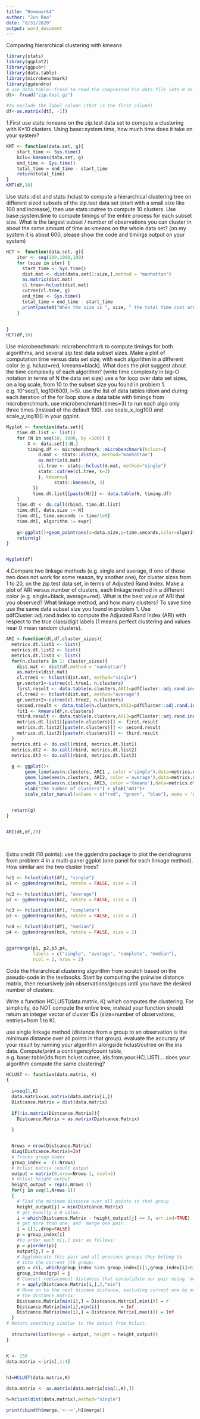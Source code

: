 ```yaml
---
title: "Homework4"
author: "Jun Rao"
date: "8/31/2020"
output: word_document
---
```


Comparing hierarchical clustering with kmeans
```r
library(stats)
library(ggplot2)
library(ggpubr)
library(data.table)
library(microbenchmark)
library(ggdendro)
# use data.table::fread to read the compressed CSV data file into R as a data table.
dt<- fread("zip.test.gz")

#To exclude the label column (that is the first column)
df<-as.matrix(dt[, -1])
```

1.First use stats::kmeans on the zip.test data set to compute a clustering with K=10 clusters. Using base::system.time, how much time does it take on your system?

```r
KMT <- function(data.set, g){
    start_time <- Sys.time()
    kclu<-kmeans(data.set, g)
    end_time <- Sys.time()
    total_time = end_time - start_time
    return(total_time)
}
KMT(df,10)
```
Use stats::dist and stats::hclust to compute a hierarchical clustering tree on different sized subsets of the zip.test data set (start with a small size like 100 and increase), then use stats::cutree to compute 10 clusters. Use base::system.time to compute timings of the entire process for each subset size. What is the largest subset / number of observations you can cluster in about the same amount of time as kmeans on the whole data set? (on my system it is about 600, please show the code and timings output on your system)
```r
HCT <- function(data.set, g){
    iter <- seq(100,1000,100)
    for (size in iter) {
      start_time <- Sys.time()
      dist.mat <- dist(data.set[1:size,],method = "manhattan")
      as.matrix(dist.mat)
      cl.tree<-hclust(dist.mat)
      cutree(cl.tree, g)
      end_time <- Sys.time()
      total_time = end_time - start_time
      print(paste0("When the size is ", size, " the total time cost are: ", total_time))
    }
    
    
}
HCT(df,10)
```
Use microbenchmark::microbenchmark to compute timings for both algorithms, and several zip.test data subset sizes. Make a plot of computation time versus data set size, with each algorithm in a different color (e.g. hclust=red, kmeans=black). What does the plot suggest about the time complexity of each algorithm? (write time complexity in big-O notation in terms of N the data set size)
use a for loop over data set sizes, on a log scale, from 10 to the subset size you found in problem 1. e.g. 10^seq(1, log10(600), l=5).
use the list of data tables idiom and during each iteration of the for loop store a data table with timings from microbenchmark.
use microbenchmark(times=3) to run each algo only three times (instead of the default 100).
use scale_x_log10() and scale_y_log10() in your ggplot.
```r
Myplot <- function(data.set){
    time.dt.list <- list()
    for (N in seq(10, 1000, by =100)) {
        X <- data.set[1:N,]
        timing.df <- microbenchmark::microbenchmark(hclust={
            d.mat <- stats::dist(X, method="manhattan")
            as.matrix(d.mat)
            cl.tree <- stats::hclust(d.mat, method="single")
            stats::cutree(cl.tree, k=3)
            }, kmeans={
                  stats::kmeans(X, 3)
          })
          time.dt.list[[paste(N)]] <- data.table(N, timing.df)
    }
    time.dt <- do.call(rbind, time.dt.list)
    time.dt[, data.size := N]
    time.dt[, time.seconds := time/1e9]
    time.dt[, algorithm := expr]
  
    g<-ggplot()+geom_point(aes(x=data.size,y=time.seconds,color=algorithm),data=time.dt)
    return(g)
}


Myplot(df)

```
4.Compare two linkage methods (e.g. single and average, if one of those two does not work for some reason, try another one), for cluster sizes from 1 to 20, on the zip.test data set, in terms of Adjusted Rand Index. Make a plot of ARI versus number of clusters, each linkage method in a different color (e.g. single=black, average=red). What is the best value of ARI that you observed? What linkage method, and how many clusters?
To save time use the same data subset size you found in problem 1.
Use pdfCluster::adj.rand.index to compute the Adjusted Rand Index (ARI) with respect to the true class/digit labels (1 means perfect clustering and values near 0 mean random clusters).

```r
ARI <-function(dt,df,cluster_sizes){
  metrics.dt.list1 <- list()
  metrics.dt.list2 <- list()
  metrics.dt.list3 <- list()
  for(n.clusters in 1: cluster_sizes){
    dist.mat <- dist(df,method = "manhattan")
    as.matrix(dist.mat)
    cl.tree1 <- hclust(dist.mat, method="single")
    gr.vector1<-cutree(cl.tree1, n.clusters)
    first.result <- data.table(n.clusters,ARI1=pdfCluster::adj.rand.index(gr.vector1, dt[["V1"]]))
    cl.tree2 <- hclust(dist.mat, method="average")
    gr.vector2<-cutree(cl.tree2, n.clusters)
    second.result <- data.table(n.clusters,ARI2=pdfCluster::adj.rand.index(gr.vector2, dt[["V1"]]))
    fit1 <- kmeans(df,n.clusters)
    third.result <- data.table(n.clusters,ARI3=pdfCluster::adj.rand.index(fit1$cluster, dt[["V1"]]))
    metrics.dt.list1[[paste(n.clusters)]] <- first.result
    metrics.dt.list2[[paste(n.clusters)]] <- second.result
    metrics.dt.list3[[paste(n.clusters)]] <- third.result
  }
  metrics.dt1 <- do.call(rbind, metrics.dt.list1)
  metrics.dt2 <- do.call(rbind, metrics.dt.list2)
  metrics.dt3 <- do.call(rbind, metrics.dt.list3)
  
  g <- ggplot()+
       geom_line(aes(n.clusters, ARI1 , color ='single'),data=metrics.dt1)+
       geom_line(aes(n.clusters, ARI2, color ='average'),data=metrics.dt2)+
       geom_line(aes(n.clusters, ARI3, color ='Kmeans'),data=metrics.dt3) +
       xlab("the number of clusters") + ylab("ARI")+
       scale_color_manual(values = c("red", "green", "blue"), name = 'Algorithm')

     
  return(g)
}


ARI(dt,df,20)

  
```
Extra credit (10 points): use the ggdendro package to plot the dendrograms from problem 4 in a multi-panel ggplot (one panel for each linkage method). How similar are the two cluster trees?
```r
hc1 <- hclust(dist(df), "single")
p1 <- ggdendrogram(hc1, rotate = FALSE, size = 2)

hc2 <- hclust(dist(df), "average")
p2 <- ggdendrogram(hc2, rotate = FALSE, size = 2)

hc3 <- hclust(dist(df), "complete")
p3 <- ggdendrogram(hc3, rotate = FALSE, size = 2)

hc4 <- hclust(dist(df), "median")
p4 <- ggdendrogram(hc4, rotate = FALSE, size = 2)


ggarrange(p1, p2,p3,p4,
          labels = c("single", "average", "complete", "median"),
          ncol = 2, nrow = 2)

```


Code the Hierarchical clustering algorithm from scratch based on the pseudo-code in the textbooks. Start by computing the pairwise distance matrix, then recursively join observations/groups until you have the desired number of clusters.

Write a function HCLUST(data.matrix, K) which computes the clustering. For simplicity, do NOT compute the entire tree; instead your function should return an integer vector of cluster IDs (size=number of observations, entries=from 1 to K).

use single linkage method (distance from a group to an observation is the minimum distance over all points in that group).
evaluate the accuracy of your result by running your algorithm alongside hclust/cutree on the iris data. Compute/print a contingency/count table, e.g. base::table(ids.from.hclust.cutree, ids.from.your.HCLUST)… does your algorithm compute the same clustering?
```r

HCLUST <- function(data.matrix, K)
{
  
  i=seq(1,K)
  data.matrix=as.matrix(data.matrix[i,])
  Distcance.Matrix = dist(data.matrix)
  
  if(!is.matrix(Distcance.Matrix)){
    Distcance.Matrix = as.matrix(Distcance.Matrix)
    
  }


  Nrows = nrow(Distcance.Matrix)
  diag(Distcance.Matrix)=Inf
  # Tracks group index
  group_index = -(1:Nrows) 
  # hclust matrix result output
  output = matrix(0,nrow=Nrows-1, ncol=2)   
  # hclust height output
  height_output = rep(0,Nrows-1)                  
  for(j in seq(1,Nrows-1))
  {
    # Find the minimum distance over all points in that group
    height_output[j] = min(Distcance.Matrix)
    # get exactly a 0 value.
    i = which(Distcance.Matrix - height_output[j] == 0, arr.ind=TRUE)
    # get more than one, and  merge one pair.
    i = i[1,,drop=FALSE]
    p = group_index[i]
    #to order each m[j,] pair as follows:
    p = p[order(p)]
    output[j,] = p
    # Agglomerate this pair and all previous groups they belong to
    # into the current jth group:
    grp = c(i, which(group_index %in% group_index[i[1,group_index[i]>0]]))
    group_index[grp] = j
    # Concoct replacement distances that consolidate our pair using `method`:
    r = apply(Distcance.Matrix[i,],2,"min")
    # Move on to the next minimum distance, excluding current one by modifying
    # the distance matrix:
    Distcance.Matrix[min(i),] = Distcance.Matrix[,min(i)] = r
    Distcance.Matrix[min(i),min(i)]        = Inf
    Distcance.Matrix[max(i),] = Distcance.Matrix[,max(i)] = Inf
  }
# Return something similar to the output from hclust.
  
  structure(list(merge = output, height = height_output))
}


K <- 150
data.matrix <-iris[,1:4]
 

h1=HCLUST(data.matrix,K)

data.matrix <- as.matrix(data.matrix[seq(1,K),])

h=hclust(dist(data.matrix),method="single")

print(cbind(h$merge,'<-->',h1$merge))

```

